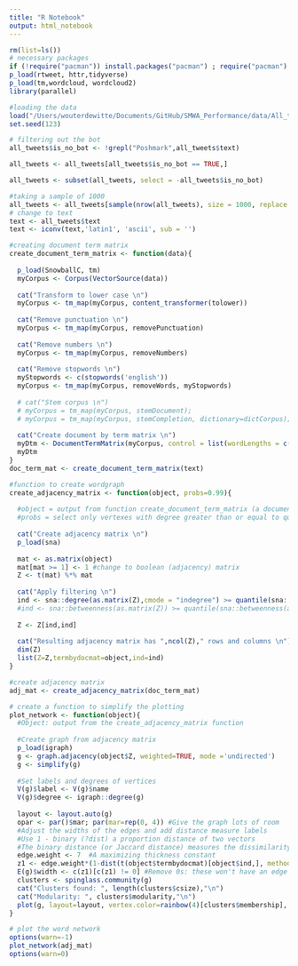 ```yaml
---
title: "R Notebook"
output: html_notebook
---
```

```r
rm(list=ls())
# necessary packages
if (!require("pacman")) install.packages("pacman") ; require("pacman")
p_load(rtweet, httr,tidyverse)
p_load(tm,wordcloud, wordcloud2)
library(parallel)
```

```r
#loading the data
load("/Users/wouterdewitte/Documents/GitHub/SMWA_Performance/data/All_tweets_all_features.RData")
set.seed(123)

# filtering out the bot
all_tweets$is_no_bot <- !grepl("Poshmark",all_tweets$text)

all_tweets <- all_tweets[all_tweets$is_no_bot == TRUE,]

all_tweets <- subset(all_tweets, select = -all_tweets$is_no_bot)

#taking a sample of 1000
all_tweets <- all_tweets[sample(nrow(all_tweets), size = 1000, replace = FALSE),]  
# change to text
text <- all_tweets$text
text <- iconv(text,'latin1', 'ascii', sub = '')

#creating document term matrix
create_document_term_matrix <- function(data){
  
  p_load(SnowballC, tm)
  myCorpus <- Corpus(VectorSource(data))
  
  cat("Transform to lower case \n")
  myCorpus <- tm_map(myCorpus, content_transformer(tolower))
  
  cat("Remove punctuation \n")
  myCorpus <- tm_map(myCorpus, removePunctuation)
  
  cat("Remove numbers \n")
  myCorpus <- tm_map(myCorpus, removeNumbers)
  
  cat("Remove stopwords \n")
  myStopwords <- c(stopwords('english'))
  myCorpus <- tm_map(myCorpus, removeWords, myStopwords)
  
  # cat("Stem corpus \n")
  # myCorpus = tm_map(myCorpus, stemDocument);
  # myCorpus = tm_map(myCorpus, stemCompletion, dictionary=dictCorpus);
  
  cat("Create document by term matrix \n")
  myDtm <- DocumentTermMatrix(myCorpus, control = list(wordLengths = c(2, Inf)))
  myDtm
}
doc_term_mat <- create_document_term_matrix(text)
```

```r
#function to create wordgraph
create_adjacency_matrix <- function(object, probs=0.99){
  
  #object = output from function create_document_term_matrix (a document by term matrix)
  #probs = select only vertexes with degree greater than or equal to quantile given by the value of probs
  
  cat("Create adjacency matrix \n")
  p_load(sna)
  
  mat <- as.matrix(object)
  mat[mat >= 1] <- 1 #change to boolean (adjacency) matrix
  Z <- t(mat) %*% mat
  
  cat("Apply filtering \n")
  ind <- sna::degree(as.matrix(Z),cmode = "indegree") >= quantile(sna::degree(as.matrix(Z),cmode = "indegree"),probs=0.99)
  #ind <- sna::betweenness(as.matrix(Z)) >= quantile(sna::betweenness(as.matrix(Z)),probs=0.99)
  
  Z <- Z[ind,ind]        
  
  cat("Resulting adjacency matrix has ",ncol(Z)," rows and columns \n")
  dim(Z)
  list(Z=Z,termbydocmat=object,ind=ind)
}
```

```r
#create adjacency matrix
adj_mat <- create_adjacency_matrix(doc_term_mat)
```

```r
# create a function to simplify the plotting 
plot_network <- function(object){
  #Object: output from the create_adjacency_matrix function
  
  #Create graph from adjacency matrix
  p_load(igraph)
  g <- graph.adjacency(object$Z, weighted=TRUE, mode ='undirected')
  g <- simplify(g)
  
  #Set labels and degrees of vertices
  V(g)$label <- V(g)$name
  V(g)$degree <- igraph::degree(g)
  
  layout <- layout.auto(g)
  opar <- par()$mar; par(mar=rep(0, 4)) #Give the graph lots of room
  #Adjust the widths of the edges and add distance measure labels
  #Use 1 - binary (?dist) a proportion distance of two vectors
  #The binary distance (or Jaccard distance) measures the dissimilarity, so 1 is perfect and 0 is no overlap (using 1 - binary)
  edge.weight <- 7  #A maximizing thickness constant
  z1 <- edge.weight*(1-dist(t(object$termbydocmat)[object$ind,], method="binary"))
  E(g)$width <- c(z1)[c(z1) != 0] #Remove 0s: these won't have an edge
  clusters <- spinglass.community(g)
  cat("Clusters found: ", length(clusters$csize),"\n")
  cat("Modularity: ", clusters$modularity,"\n")
  plot(g, layout=layout, vertex.color=rainbow(4)[clusters$membership], vertex.frame.color=rainbow(4)[clusters$membership] )
}
```

```r
# plot the word network
options(warn=-1)
plot_network(adj_mat)
options(warn=0)
```